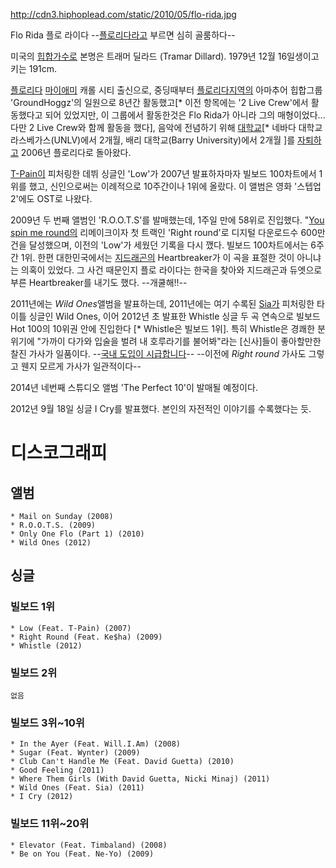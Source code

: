 http://cdn3.hiphoplead.com/static/2010/05/flo-rida.jpg

Flo Rida 플로 라이다 --[[플로리다]]라고 부르면 심히 골룸하다--

미국의 [[힙합가수]]로 본명은 트래머 딜라드 (Tramar Dillard). 1979년 12월 16일생이고 키는 191cm.

[[플로리다]] [[마이애미]] 캐롤 시티 출신으로, 중딩때부터 [[플로리다]]지역의 아마추어 힙합그룹 'GroundHoggz'의 일원으로 8년간 활동했고[* 이전 항목에는 '2 Live Crew'에서 활동했다고 되어 있었지만, 이 그룹에서 활동한것은 Flo Rida가 아니라 그의 매형이었다... 다만 2 Live Crew와 함께 활동을 했다], 음악에 전념하기 위해 [[대학교]][* 네바다 대학교 라스베가스(UNLV)에서 2개월, 배리 대학교(Barry University)에서 2개월 ]를 [[자퇴]]하고 2006년 플로리다로 돌아왔다.

[[T-Pain]]이 피처링한 데뷔 싱글인 'Low'가 2007년 발표하자마자 빌보드 100차트에서 1위를 했고, 신인으로써는 이례적으로 10주간이나 1위에 올랐다. 이 앨범은 영화 '스텝업 2'에도 OST로 나왔다.

2009년 두 번째 앨범인 'R.O.O.T.S'를 발매했는데, 1주일 만에 58위로 진입했다. "[[You spin me round]]의 리메이크이자 첫 트랙인 'Right round'로 디지털 다운로드수 600만건을 달성했으며, 이전의 'Low'가 세웠던 기록을 다시 깼다. 빌보드 100차트에서는 6주간 1위. 한편 대한민국에서는 [[지드래곤]]의 Heartbreaker가 이 곡을 표절한 것이 아니냐는 의혹이 있었다. 그 사건 때문인지 플로 라이다는 한국을 찾아와 지드래곤과 듀엣으로 부른 Heartbreaker를 내기도 했다. --개쿨해!!--

2011년에는 ''Wild Ones''앨범을 발표하는데, 2011년에는 여기 수록된 [[Sia]]가 피처링한 타이틀 싱글인 Wild Ones, 이어 2012년 초 발표한 Whistle 싱글 두 곡 연속으로 빌보드 Hot 100의 10위권 안에 진입한다 [* Whistle은 빌보드 1위]. 특히 Whistle은 경쾌한 분위기에 "가까이 다가와 입술을 벌려 내 호루라기를 불어봐"라는 [신사]들이 좋아할만한 찰진 가사가 일품이다. --[[국내 도입이 시급합니다]]-- --이전에 ''Right round'' 가사도 그렇고 웬지 모르게 가사가 일관적이다-- 

2014년 네번째 스튜디오 앨범 'The Perfect 10'이 발매될 예정이다. 

{{{#!html
<object width="560" height="315"><param name="movie" value="http://www.youtube.com/v/OLuWHr6-0YQ?version=3&amp;hl=en_US"></param><param name="allowFullScreen" value="true"></param><param name="allowscriptaccess" value="always"></param><embed src="http://www.youtube.com/v/OLuWHr6-0YQ?version=3&amp;hl=en_US" type="application/x-shockwave-flash" width="560" height="315" allowscriptaccess="always" allowfullscreen="true"></embed></object>
}}}
2012년 9월 18일 싱글 I Cry를 발표했다. 본인의 자전적인 이야기를 수록했다는 듯.

= 디스코그래피 =
== 앨범 ==
 * Mail on Sunday (2008)
 * R.O.O.T.S. (2009)
 * Only One Flo (Part 1) (2010)
 * Wild Ones (2012)

== 싱글 ==
=== 빌보드 1위 ===
 * Low (Feat. T-Pain) (2007)
 * Right Round (Feat. Ke$ha) (2009)
 * Whistle (2012)
=== 빌보드 2위 ===
 없음
=== 빌보드 3위~10위 ===
 * In the Ayer (Feat. Will.I.Am) (2008)
 * Sugar (Feat. Wynter) (2009)
 * Club Can't Handle Me (Feat. David Guetta) (2010)
 * Good Feeling (2011)
 * Where Them Girls (With David Guetta, Nicki Minaj) (2011)
 * Wild Ones (Feat. Sia) (2011)
 * I Cry (2012)
=== 빌보드 11위~20위 ===
 * Elevator (Feat. Timbaland) (2008) 
 * Be on You (Feat. Ne-Yo) (2009)
 
